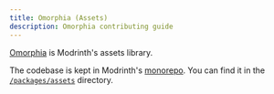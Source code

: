 ```yaml
---
title: Omorphia (Assets)
description: Omorphia contributing guide
---
```


[Omorphia](https://github.com/modrinth/omorphia) is Modrinth's assets library.

The codebase is kept in Modrinth's [monorepo](https://github.com/modrinth/code). You can find it in the [`/packages/assets`](https://github.com/modrinth/code/tree/main/packages/assets) directory.
